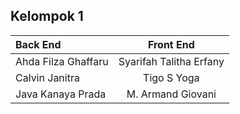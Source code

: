 ## Kelompok 1

| Back End  | Front End | 
| :----- | :----: | 
| Ahda Filza Ghaffaru   |  Syarifah Talitha Erfany   | 
| Calvin Janitra | Tigo S Yoga  | 
| Java Kanaya Prada | M. Armand Giovani  | 